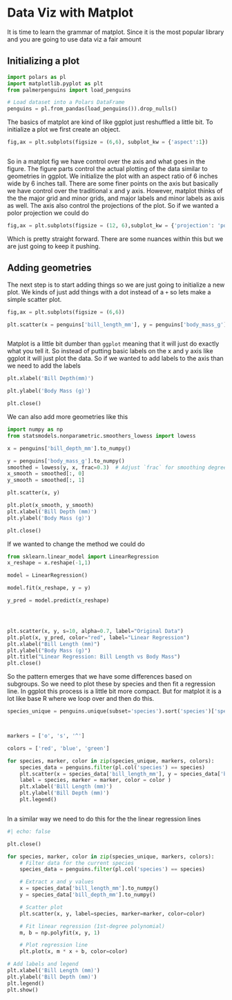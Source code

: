 # Data Viz with Matplot 

It is time to learn the grammar of matplot. Since it is the most popular library and you are going to use data viz a fair amount

## Initializing a plot

```python
import polars as pl
import matplotlib.pyplot as plt 
from palmerpenguins import load_penguins

# Load dataset into a Polars DataFrame
penguins = pl.from_pandas(load_penguins()).drop_nulls()

```


The basics of matplot are kind of like ggplot just reshuffled a little bit. To initialize a plot we first create an object. 



```python

fig,ax = plt.subplots(figsize = (6,6), subplot_kw = {'aspect':1})



```

So in a matplot fig we have control over the axis and what goes in the figure. The figure parts control the actual plotting of the data similar to geometries in ggplot. We initialize the plot with an aspect ratio of 6 inches wide by 6 inches tall.  There are some finer points on the axis but basically we have control over the traditional x and y axis. However, matplot thinks of the the major grid and minor grids, and major labels and minor labels as axis as well. The axis also control the projections of the plot. So if we wanted a polor projection we could do 

```python

fig,ax = plt.subplots(figsize = (12, 6),subplot_kw = {'projection': 'polar', 'aspect': 1})

```


Which is pretty straight forward. There are some nuances within this but we are just going to keep it pushing. 




## Adding geometries 

The next step is to start adding things so we are just going to initialize a new plot. We kinds of just add things with a dot instead of a `+` so lets make a simple scatter plot. 

```python


fig,ax = plt.subplots(figsize = (6,6))

plt.scatter(x = penguins['bill_length_mm'], y = penguins['body_mass_g'])



```

Matplot is a little bit dumber than `ggplot` meaning that it will just do exactly what you tell it. So instead of putting basic labels on the x and y axis like ggplot it will just plot the data. So if we wanted to add labels to the axis than we need to add the labels 



```python

plt.xlabel('Bill Depth(mm)')

plt.ylabel('Body Mass (g)')

plt.close()

```

We can also add more geometries like this 


```python
import numpy as np
from statsmodels.nonparametric.smoothers_lowess import lowess

x = penguins['bill_depth_mm'].to_numpy()

y = penguins['body_mass_g'].to_numpy()
smoothed = lowess(y, x, frac=0.3)  # Adjust `frac` for smoothing degree
x_smooth = smoothed[:, 0]
y_smooth = smoothed[:, 1]

plt.scatter(x, y)

plt.plot(x_smooth, y_smooth)
plt.xlabel('Bill Depth (mm)')
plt.ylabel('Body Mass (g)')

plt.close()


```

If we wanted to change the method we could do 


```python

from sklearn.linear_model import LinearRegression
x_reshape = x.reshape(-1,1)

model = LinearRegression()

model.fit(x_reshape, y = y)

y_pred = model.predict(x_reshape)




plt.scatter(x, y, s=10, alpha=0.7, label="Original Data")
plt.plot(x, y_pred, color="red", label="Linear Regression")
plt.xlabel("Bill Length (mm)")
plt.ylabel("Body Mass (g)")
plt.title("Linear Regression: Bill Length vs Body Mass")
plt.close()

```



So the pattern emerges that we have some differences based on subgroups. So we need to plot these by species and then fit a regression line. In ggplot this process is a little bit more compact. But for matplot it is a lot like base R where we loop over and then do this. 



```python
species_unique = penguins.unique(subset='species').sort('species')['species']



markers = ['o', 's', '^']

colors = ['red', 'blue', 'green']

for species, marker, color in zip(species_unique, markers, colors):
    species_data = penguins.filter(pl.col('species') == species)
    plt.scatter(x = species_data['bill_length_mm'], y = species_data['bill_depth_mm'],
    label = species, marker = marker, color = color )
    plt.xlabel('Bill Length (mm)')
    plt.ylabel('Bill Depth (mm)')
    plt.legend()



```

In a similar way we need to do this for the the linear regression lines 


```python
#| echo: false

plt.close()
```



```python

for species, marker, color in zip(species_unique, markers, colors):
    # Filter data for the current species
    species_data = penguins.filter(pl.col('species') == species)

    # Extract x and y values
    x = species_data['bill_length_mm'].to_numpy()
    y = species_data['bill_depth_mm'].to_numpy()

    # Scatter plot
    plt.scatter(x, y, label=species, marker=marker, color=color)

    # Fit linear regression (1st-degree polynomial)
    m, b = np.polyfit(x, y, 1)

    # Plot regression line
    plt.plot(x, m * x + b, color=color)

# Add labels and legend
plt.xlabel('Bill Length (mm)')
plt.ylabel('Bill Depth (mm)')
plt.legend()
plt.show()



```


